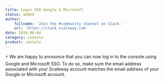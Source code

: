 ```yaml
---
title: Login SSO Google & Microsoft
status: added
author:
    fullname: 'Join the #community channel on Slack.'
    url: 'https://slack.scaleway.com'
date: 2024-06-04
category: console
product: console
---
```


⚡️ We are happy to announce that you can now log in to the console using Google and Microsoft SSO. 
To do so, make sure the email address associated with your Scaleway account matches the email address of your Google or Microsoft account.

